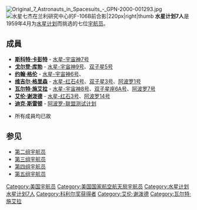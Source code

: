 [[File:Original_7_Astronauts_in_Spacesuits_-_GPN-2000-001293.jpg|thumb]]
[[File:The_Mercury_Seven_Astronauts_-_GPN-2000-001286.jpg|水星七杰在兰利研究中心的[[F-106]]B前合影|220px|right|thumb]]
'''水星计划7人'''是1959年4月为[[水星计划|水星计划]]而挑选的七位[[宇航员|宇航员]]。

==成員==
*'''[[斯科特·卡彭特|斯科特·卡彭特]]''' - [[水星-宇宙神7号|水星-宇宙神7号]] 
*'''[[戈尔登·库勃|戈尔登·库勃]]''' - [[水星-宇宙神9号|水星-宇宙神9号]]、[[双子星5号|双子星5号]]
*'''[[约翰·格伦|约翰·格伦]]''' - [[水星-宇宙神6号|水星-宇宙神6号]]、{{lang|en|[[STS-95|STS-95]]}}
*'''[[维吉尔·格里森|维吉尔·格里森]]''' - [[水星-红石4号|水星-红石4号]]、[[双子星3号|双子星3号]]、[[阿波罗1号|阿波罗1号]]
*'''[[瓦尔特·施艾拉|瓦尔特·施艾拉]]''' - [[水星-宇宙神8号|水星-宇宙神8号]]、[[双子星座6A号|双子星座6A号]]、[[阿波罗7号|阿波罗7号]]
*'''[[艾伦·谢泼德|艾伦·谢泼德]]''' - [[水星-红石3号|水星-红石3号]]、[[阿波罗14号|阿波罗14号]]
*'''[[迪克·斯雷顿|迪克·斯雷顿]]''' - [[阿波罗-联盟测试计划|阿波罗-联盟测试计划]]

* 所有成員均已故

==参见==
<!-- *[[List_of_astronauts_by_selection|List of astronauts by selection]] -->
*[[第二组宇航员|第二组宇航员]]
*[[第三组宇航员|第三组宇航员]]
*[[第四组宇航员|第四组宇航员]]
*[[第五组宇航员|第五组宇航员]]
<!-- *[[Mercury_13|Mercury 13]] -->

{{水星计划7人}}
{{水星计划}}

[[Category:美国宇航员|Category:美国宇航员]]
[[Category:美国国家航空航天局宇航员|Category:美国国家航空航天局宇航员]]
[[Category:水星计划|Category:水星计划]]
[[Category:水星计划7人|]]
[[Category:科利尔奖获得者|Category:科利尔奖获得者]]
[[Category:艾伦·谢泼德|Category:艾伦·谢泼德]]
[[Category:瓦尔特·施艾拉|Category:瓦尔特·施艾拉]]